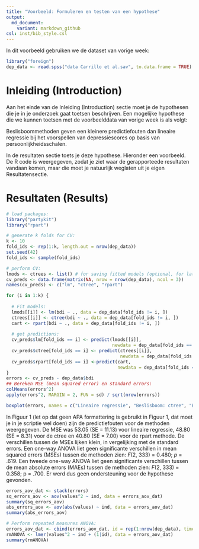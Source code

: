 ```yaml
---
title: "Voorbeeld: Formuleren en testen van een hypothese"
output:
  md_document:
    variant: markdown_github
csl: inst/bib_style.csl
---
```


In dit voorbeeld gebruiken we de dataset van vorige week:

```r
library("foreign")
dep_data <- read.spss("data Carrillo et al.sav", to.data.frame = TRUE)
```

# Inleiding (Introduction)

Aan het einde van de Inleiding (Introduction) sectie moet je de hypothesen die je in je onderzoek gaat toetsen beschrijven. Een mogelijke hypothese die we kunnen toetsen met de voorbeelddata van vorige week is als volgt: 

Beslisboommethoden geven een kleinere predictiefouten dan lineaire regressie bij het voorspellen van depressiescores op basis van persoonlijkheidsschalen.  

In de resultaten sectie toets je deze hypothese. Hieronder een voorbeeld. De R code is weergegeven, zodat je ziet waar de gerapporteede resultaten vandaan komen, maar die moet je natuurlijk weglaten uit je eigen Resultatensectie.

# Resultaten (Results)

```r
# load packages:
library("partykit")
library("rpart")

# generate k folds for CV:
k <- 10
fold_ids <- rep(1:k, length.out = nrow(dep_data))
set.seed(42)
fold_ids <- sample(fold_ids)

# perform CV:
lmods <- ctrees <- list() # for saving fitted models (optional, for later use)
cv_preds <- data.frame(matrix(NA, nrow = nrow(dep_data), ncol = 3))
names(cv_preds) <- c("lm", "ctree", "rpart")

for (i in 1:k) {
  
  # Fit models: 
  lmods[[i]] <- lm(bdi ~ ., data = dep_data[fold_ids != i, ])
  ctrees[[i]] <- ctree(bdi ~ ., data = dep_data[fold_ids != i, ])
  cart <- rpart(bdi ~ ., data = dep_data[fold_ids != i, ])
  
  # get predictions:
  cv_preds$lm[fold_ids == i] <- predict(lmods[[i]], 
                                        newdata = dep_data[fold_ids == i,])
  cv_preds$ctree[fold_ids == i] <- predict(ctrees[[i]], 
                                           newdata = dep_data[fold_ids == i,])
  cv_preds$rpart[fold_ids == i] <-predict(cart, 
                                          newdata = dep_data[fold_ids == i,])
}
errors <- cv_preds - dep_data$bdi
## Bereken MSE (mean squared error) en standard errors:
colMeans(errors^2)
apply(errors^2, MARGIN = 2, FUN = sd) / sqrt(nrow(errors))
```

```r
boxplot(errors, names = c("Lineaire regressie", "Beslisboom: ctree", "Beslisboom: rpart"))
```

In Figuur 1 (let op dat geen APA formattering is gebruikt in Figuur 1, dat moet je in je scriptie wel doen) zijn de predictiefouten voor de methoden weergegeven. De MSE was 53.05 (SE = 11.13) voor lineaire regressie, 48.80 (SE = 8.31) voor de ctree en 40.80 (SE = 7.00) voor de rpart methode. De verschillen tussen de MSEs lijken klein, in vergelijking met de standard errors. Een one-way ANOVA liet geen significante verschillen in mean squared errors (MSEs) tussen de methoden zien: $F$(2, 333) = 0.480; $p$ = .619. Een tweede one-way ANOVA liet geen significante verschillen tussen de mean absolute errors (MAEs) tussen de methoden zien: $F$(2, 333) = 0.358; p = .700. Er werd dus geen ondersteuning voor de hypothese gevonden. 

```r
errors_aov_dat <- stack(errors)
sq_errors_aov <- aov(values^2 ~ ind, data = errors_aov_dat)
summary(sq_errors_aov)
abs_errors_aov <- aov(abs(values) ~ ind, data = errors_aov_dat)
summary(abs_errors_aov)
```


```r
# Perform repeated measures ANOVA:
errors_aov_dat <- cbind(errors_aov_dat, id = rep(1:nrow(dep_data), times = 3))
rmANOVA <- lmer(values^2 ~ ind + (1|id), data = errors_aov_dat)
summary(rmANOVA)
```
